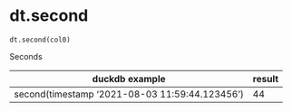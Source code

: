 # dt.second { #duckops.dt.second }

`dt.second(col0)`

Seconds

| duckdb example | result |
| -------------- | ------ |
| second(timestamp '2021-08-03 11:59:44.123456') | 44 |
